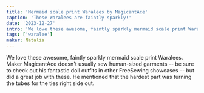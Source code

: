 ```yaml
---
title: 'Mermaid scale print Waralees by MagicantAce'
caption: 'These Waralees are faintly sparkly!'
date: '2023-12-27'
intro: 'We love these awesome, faintly sparkly mermaid scale print Waralees.'
tags: ['waralee']
maker: Natalia
---
```


<!-- truncate -->

We love these awesome, faintly sparkly mermaid scale print Waralees. Maker MagicantAce doesn't usually sew human-sized garments -- be sure to check out his fantastic doll outfits in other FreeSewing showcases -- but did a great job with these. He mentioned that the hardest part was turning the tubes for the ties right side out.

